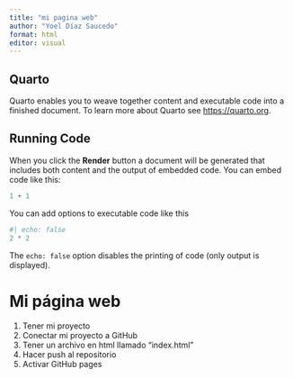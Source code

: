 ```yaml
---
title: "mi pagina web"
author: "Yoel Díaz Saucedo"
format: html
editor: visual
---
```


## Quarto

Quarto enables you to weave together content and executable code into a finished document. To learn more about Quarto see <https://quarto.org>.

## Running Code

When you click the **Render** button a document will be generated that includes both content and the output of embedded code. You can embed code like this:

```r
1 + 1
```

You can add options to executable code like this

```r
#| echo: false
2 * 2
```

The `echo: false` option disables the printing of code (only output is displayed).

# Mi página web

1.  Tener mi proyecto
2.  Conectar mi proyecto a GitHub
3.  Tener un archivo en html llamado "index.html"
4.  Hacer push al repositorio
5.  Activar GitHub pages
